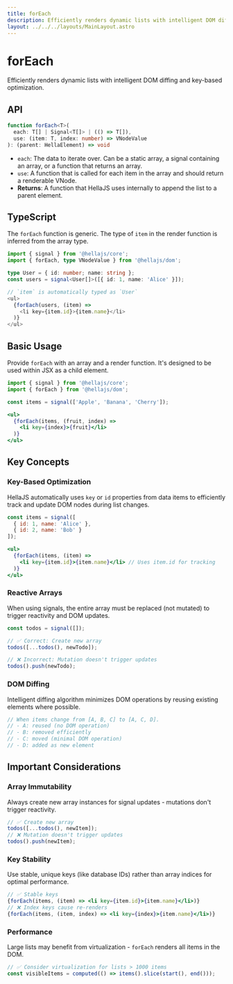 ```yaml
---
title: forEach
description: Efficiently renders dynamic lists with intelligent DOM diffing and key-based optimization.
layout: ../../../layouts/MainLayout.astro
---
```


# forEach

Efficiently renders dynamic lists with intelligent DOM diffing and key-based optimization.

## API

```typescript
function forEach<T>(
  each: T[] | Signal<T[]> | (() => T[]),
  use: (item: T, index: number) => VNodeValue
): (parent: HellaElement) => void
```
- `each`: The data to iterate over. Can be a static array, a signal containing an array, or a function that returns an array.
- `use`: A function that is called for each item in the array and should return a renderable VNode.
- **Returns**: A function that HellaJS uses internally to append the list to a parent element.

## TypeScript

The `forEach` function is generic. The type of `item` in the render function is inferred from the array type.

```typescript
import { signal } from '@hellajs/core';
import { forEach, type VNodeValue } from '@hellajs/dom';

type User = { id: number; name: string };
const users = signal<User[]>([{ id: 1, name: 'Alice' }]);

// `item` is automatically typed as `User`
<ul>
  {forEach(users, (item) =>
    <li key={item.id}>{item.name}</li>
  )}
</ul>
```

## Basic Usage

Provide `forEach` with an array and a render function. It's designed to be used within JSX as a child element.

```jsx
import { signal } from '@hellajs/core';
import { forEach } from '@hellajs/dom';

const items = signal(['Apple', 'Banana', 'Cherry']);

<ul>
  {forEach(items, (fruit, index) =>
    <li key={index}>{fruit}</li>
  )}
</ul>
```

## Key Concepts

### Key-Based Optimization

HellaJS automatically uses `key` or `id` properties from data items to efficiently track and update DOM nodes during list changes.

```jsx
const items = signal([
  { id: 1, name: 'Alice' },
  { id: 2, name: 'Bob' }
]);

<ul>
  {forEach(items, (item) => 
    <li key={item.id}>{item.name}</li> // Uses item.id for tracking
  )}
</ul>
```

### Reactive Arrays

When using signals, the entire array must be replaced (not mutated) to trigger reactivity and DOM updates.

```jsx
const todos = signal([]);

// ✅ Correct: Create new array
todos([...todos(), newTodo]);

// ❌ Incorrect: Mutation doesn't trigger updates
todos().push(newTodo);
```

### DOM Diffing

Intelligent diffing algorithm minimizes DOM operations by reusing existing elements where possible.

```jsx
// When items change from [A, B, C] to [A, C, D].
// - A: reused (no DOM operation)
// - B: removed efficiently  
// - C: moved (minimal DOM operation)
// - D: added as new element
```

## Important Considerations

### Array Immutability

Always create new array instances for signal updates - mutations don't trigger reactivity.

```jsx
// ✅ Create new array
todos([...todos(), newItem]);
// ❌ Mutation doesn't trigger updates
todos().push(newItem);
```

### Key Stability

Use stable, unique keys (like database IDs) rather than array indices for optimal performance.

```jsx
// ✅ Stable keys
{forEach(items, (item) => <li key={item.id}>{item.name}</li>)}
// ❌ Index keys cause re-renders
{forEach(items, (item, index) => <li key={index}>{item.name}</li>)}
```

### Performance

Large lists may benefit from virtualization - `forEach` renders all items in the DOM.

```jsx
// ✅ Consider virtualization for lists > 1000 items
const visibleItems = computed(() => items().slice(start(), end()));
```

